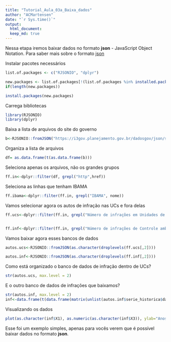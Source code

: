 ```yaml
---
title: "Tutorial_Aula_03a_Baixa_dados"
author: "ACMartensen"
date: "`r Sys.time()`"
output: 
  html_document:
  keep_md: true
---
```


Nessa etapa iremos baixar dados no formato **json** - JavaScript Object Notation. Para saber mais sobre o formato [json](https://pt.wikipedia.org/wiki/JSON "JSON na Wikipedia")

Instalar pacotes necessários
```r
list.of.packages <- c("RJSONIO", "dplyr")

new.packages <- list.of.packages[!(list.of.packages %in% installed.packages()[,"Package"])]
if(length(new.packages)) 

install.packages(new.packages)
```

Carrega bibliotecas
```r
library(RJSONIO)
library(dplyr)
```

Baixa a lista de arquivos do site do governo
```r
b<-RJSONIO::fromJSON("https://i3gov.planejamento.gov.br/dadosgov/json/serie/indice.json")
```

Organiza a lista de arquivos 
```r
df= as.data.frame(t(as.data.frame(b)))
```

Seleciona apenas os arquivos, não os grandes grupos
```r
ff.in<-dplyr::filter(df, grepl("http",href))
```

Seleciona as linhas que tenham IBAMA
```r
ff.ibama<-dplyr::filter(ff.in, grepl("IBAMA", nome))
```

Vamos selecionar agora os autos de infração nas UCs e fora delas
```r
ff.ucs<-dplyr::filter(ff.in, grepl("Número de infrações em Unidades de conservação expedidas pelo IBAMA", nome))


ff.inf<-dplyr::filter(ff.in, grepl("Número de infrações de Controle ambiental expedidas pelo IBAMA", nome))


```

Vamos baixar agora esses bancos de dados
```r
autos.ucs<-RJSONIO::fromJSON(as.character(droplevels(ff.ucs[,2])))

autos.inf<-RJSONIO::fromJSON(as.character(droplevels(ff.inf[,2])))
```

Como está organizado o banco de dados de infração dentro de UCs?
```r
str(autos.ucs, max.level = 2)
```

E o outro banco de dados de infrações que baixamos?
```r
str(autos.inf, max.level = 2)
inf<-data.frame(t(data.frame(matrix(unlist(autos.inf$serie_historica$dados),nrow=3))))
```

Visualizando os dados
```r
plot(as.character(inf$X1), as.numeric(as.character(inf$X3)), ylab="Anos", xlab="Número de autos de infração", main="Número de autos de infração do ibama")
```

Esse foi um exemplo simples, apenas para vocês verem que é possível baixar dados no formato **json**.




